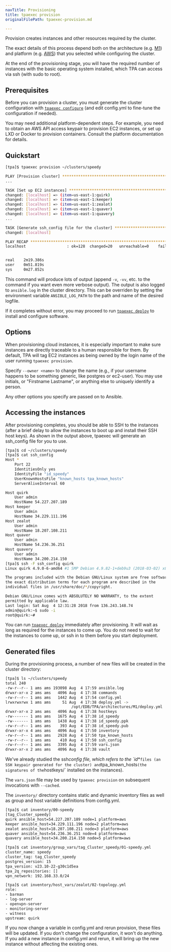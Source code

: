```yaml
---
navTitle: Provisioning
title: tpaexec provision
originalFilePath: tpaexec-provision.md

---
```


Provision creates instances and other resources required by the cluster.

The exact details of this process depend both on
the architecture (e.g. [M1](architecture-M1/))
and platform (e.g. [AWS](platform-aws/))
that you selected while configuring the cluster.

At the end of the provisioning stage, you will have the required number
of instances with the basic operating system installed, which TPA
can access via ssh (with sudo to root).

## Prerequisites

Before you can provision a cluster, you must generate the cluster
configuration with [`tpaexec configure`](tpaexec-configure/)
(and edit config.yml to fine-tune the configuration if needed).

You may need additional platform-dependent steps. For example, you need
to obtain an AWS API access keypair to provision EC2 instances, or set
up LXD or Docker to provision containers. Consult the platform
documentation for details.

## Quickstart

```bash
[tpa]$ tpaexec provision ~/clusters/speedy

PLAY [Provision cluster] **********************************************************
...

TASK [Set up EC2 instances] *******************************************************
changed: [localhost] => (item=us-east-1:quirk)
changed: [localhost] => (item=us-east-1:keeper)
changed: [localhost] => (item=us-east-1:zealot)
changed: [localhost] => (item=us-east-1:quaver)
changed: [localhost] => (item=us-east-1:quavery)
...

TASK [Generate ssh_config file for the cluster] ***********************************
changed: [localhost]

PLAY RECAP ************************************************************************
localhost                  : ok=128  changed=20   unreachable=0    failed=0   


real    2m19.386s
user    0m51.819s
sys     0m27.852s
```

This command will produce lots of output (append `-v`, `-vv`, etc.
to the command if you want even more verbose output). The output is also
logged to `ansible.log` in the cluster directory. This can be overriden
by setting the environment variable `ANSIBLE_LOG_PATH` to the path and name of
the desired logfile.

If it completes without error, you may proceed to run
[`tpaexec deploy`](tpaexec-deploy/) to install and configure
software.

## Options

When provisioning cloud instances, it is especially important to make
sure instances are directly traceable to a human responsible for them.
By default, TPA will tag EC2 instances as being owned by the login
name of the user running `tpaexec provision`.

Specify `--owner <name>` to change the name (e.g., if your username
happens to be something generic, like postgres or ec2-user). You may use
initials, or "Firstname Lastname", or anything else to uniquely identify
a person.

Any other options you specify are passed on to Ansible.

## Accessing the instances

After provisioning completes, you should be able to SSH to the instances
(after a brief delay to allow the instances to boot up and install their
SSH host keys). As shown in the output above, tpaexec will generate an
ssh_config file for you to use.

```bash
[tpa]$ cd ~/clusters/speedy
[tpa]$ cat ssh_config
Host *
    Port 22
    IdentitiesOnly yes
    IdentityFile "id_speedy"
    UserKnownHostsFile "known_hosts tpa_known_hosts"
    ServerAliveInterval 60

Host quirk
    User admin
    HostName 54.227.207.189
Host keeper
    User admin
    HostName 34.229.111.196
Host zealot
    User admin
    HostName 18.207.108.211
Host quaver
    User admin
    HostName 54.236.36.251
Host quavery
    User admin
    HostName 34.200.214.150
[tpa]$ ssh -F ssh_config quirk
Linux quirk 4.9.0-6-amd64 #1 SMP Debian 4.9.82-1+deb9u3 (2018-03-02) x86_64

The programs included with the Debian GNU/Linux system are free software;
the exact distribution terms for each program are described in the
individual files in /usr/share/doc/*/copyright.

Debian GNU/Linux comes with ABSOLUTELY NO WARRANTY, to the extent
permitted by applicable law.
Last login: Sat Aug  4 12:31:28 2018 from 136.243.148.74
admin@quirk:~$ sudo -i
root@quirk:~# 
```

You can run [`tpaexec deploy`](tpaexec-deploy/) immediately after
provisioning. It will wait as long as required for the instances to come
up. You do not need to wait for the instances to come up, or ssh in to
them before you start deployment.

## Generated files

During the provisioning process, a number of new files will be created
in the cluster directory:

```bash
[tpa]$ ls ~/clusters/speedy
total 240
-rw-r--r-- 1 ams ams 193098 Aug  4 17:59 ansible.log
drwxr-xr-x 2 ams ams   4096 Aug  4 17:38 commands
-rw-r--r-- 1 ams ams   1442 Aug  4 17:54 config.yml
lrwxrwxrwx 1 ams ams     51 Aug  4 17:38 deploy.yml -> 
                             /opt/EDB/TPA/architectures/M1/deploy.yml
drwxr-xr-x 2 ams ams   4096 Aug  4 17:38 hostkeys
-rw------- 1 ams ams   1675 Aug  4 17:38 id_speedy
-rw------- 1 ams ams   1438 Aug  4 17:38 id_speedy.ppk
-rw-r--r-- 1 ams ams    393 Aug  4 17:38 id_speedy.pub
drwxr-xr-x 4 ams ams   4096 Aug  4 17:50 inventory
-rw-r--r-- 1 ams ams   2928 Aug  4 17:50 tpa_known_hosts
-rw-r--r-- 1 ams ams    410 Aug  4 17:50 ssh_config
-rw-r--r-- 1 ams ams   3395 Aug  4 17:59 vars.json
drwxr-xr-x 2 ams ams   4096 Aug  4 17:38 vault
```

We've already studied the ssh*config file, which refers to the \`id*\*`files (an SSH keypair generated for the cluster) and`tpa_known_hosts`(the signatures of the`hostkeys/\` installed on the instances).

The `vars.json` file may be used by `tpaexec provision` on
subsequent invocations with `--cached`.

The `inventory/` directory contains static and dynamic inventory files
as well as group and host variable definitions from config.yml.

```bash
[tpa]$ cat inventory/00-speedy
[tag_Cluster_speedy]
quirk ansible_host=54.227.207.189 node=1 platform=aws
keeper ansible_host=34.229.111.196 node=2 platform=aws
zealot ansible_host=18.207.108.211 node=3 platform=aws
quaver ansible_host=54.236.36.251 node=4 platform=aws
quavery ansible_host=34.200.214.150 node=5 platform=aws

[tpa]$ cat inventory/group_vars/tag_Cluster_speedy/01-speedy.yml 
cluster_name: speedy
cluster_tag: tag_Cluster_speedy
postgres_version: 15
tpa_version: v23.10-22-g30c1d5ea
tpa_2q_repositories: []
vpn_network: 192.168.33.0/24

[tpa]$ cat inventory/host_vars/zealot/02-topology.yml
role:
- barman
- log-server
- openvpn-server
- monitoring-server
- witness
upstream: quirk
```

If you now change a variable in config.yml and rerun provision, these
files will be updated. If you don't change the configuration, it won't
do anything. If you add a new instance in config.yml and rerun, it will
bring up the new instance without affecting the existing ones.

